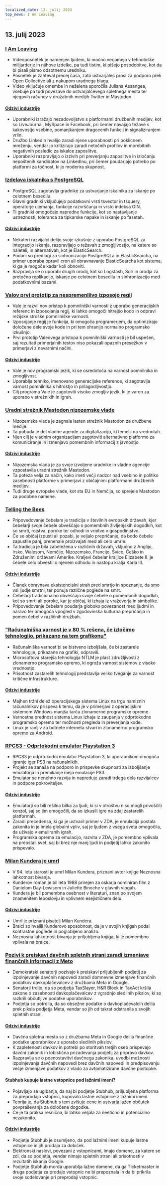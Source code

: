 ```yaml
---
localized_date: 13. julij 2023
top_news: I Am Leaving
---
```


## 13. julij 2023

### [I Am Leaving](https://briefs.video/videos/i-am-leaving/)

- Videoposnetek je namenjen ljudem, ki močno verjamejo v tehnološke milijarderje in njihove izdelke, pa tudi tistim, ki pišejo posodobitve, kot da bi pisali pismo odsotnemu uredniku.
- Posnetek je zahteval precej časa, zato ustvarjalec prosi za podporo prek Open Collective ali z nakupom uradnega blaga.
- Video vključuje omembe in neželena sporočila Juliana Assangea, vsebuje pa tudi povezave do ustvarjalčevega spletnega mesta ter njegovih računov v družabnih medijih Twitter in Mastodon.

#### [Odzivi industrije](http://news.ycombinator.com/item?id=36691867)

- Uporabniki izražajo nezadovoljstvo s platformami družbenih medijev, kot so LiveJournal, MySpace in Facebook, pri čemer navajajo težave s kakovostjo vsebine, pomanjkanjem dragocenih funkcij in signaliziranjem vrlin.
- Družbo LinkedIn hvalijo zaradi njene uporabnosti pri poklicnem mreženju, vendar jo kritizirajo zaradi netočnih profilov in morebitnih negativnih posledic za iskalce zaposlitve.
- Uporabniki razpravljajo o izzivih pri preverjanju zaposlitve in izločanju nepoštenih kandidatov na LinkedInu, pri čemer poudarjajo potrebo po platformi za točnost, ki jo moderira skupnost.

### [Izdelava iskalnika s PostgreSQL](https://xata.io/blog/postgres-full-text-search-engine)

- PostgreSQL zagotavlja gradnike za ustvarjanje iskalnika za iskanje po celotnem besedilu.
- Glavni gradniki vključujejo podatkovni vrsti tsvector in tsquery, operatorje ujemanja, funkcije razvrščanja in vrsto indeksa GIN.
- Ti gradniki omogočajo napredne funkcije, kot so nastavljanje ustreznosti, toleranca za tipkarske napake in iskanje po fasetah.

#### [Odzivi industrije](http://news.ycombinator.com/item?id=36699016)

- Nekateri razvijalci delijo svoje izkušnje z uporabo PostgreSQL za integracijo iskanja, razpravljajo o težavah z zmogljivostjo, na katere so naleteli, in alternativah, kot je ElasticSearch.
- Podani so predlogi za sinhronizacijo PostgreSQLa in ElasticSearcha, na primer uporaba opravil cron ali obravnavanje ElasticSearcha kot sistema, ki ga je mogoče kadar koli obnoviti.
- Razpravlja se o uporabi drugih orodij, kot so Logstash, Solr in orodja za pretočno replikacijo, iskanje po celotnem besedilu in sinhronizacijo med podatkovnimi bazami.

### [Valov prvi prototip za nespremenljivo izposojo regij](https://verdagon.dev/blog/first-regions-prototype)

- Vale je razvil nov pristop k pomnilniški varnosti z uporabo generacijskih referenc in izposojanja regij, ki lahko omogoči hitrejšo kodo in odpravi režijske stroške pomnilniške varnosti.
- Izposojanje regij je funkcija, ki omogoča programerjem, da optimizirajo določene dele svoje kode in pri tem ohranijo normalno programsko izkušnjo.
- Prvi prototip Valeovega pristopa k pomnilniški varnosti je bil uspešen, saj rezultati primerjalnih testov niso pokazali opaznih presežkov v primerjavi z nevarnimi načini.

#### [Odzivi industrije](http://news.ycombinator.com/item?id=36690556)

- Vale je nov programski jezik, ki se osredotoča na varnost pomnilnika in zmogljivost.
- Uporablja tehniko, imenovano generacijske reference, ki zagotavlja varnost pomnilnika s hitrostjo in prilagodljivostjo.
- Cilj programa Vale je zagotoviti visoko zmogljiv jezik, ki je varen za uporabo v strežnikih in igrah.

### [Uradni strežnik Mastodon nizozemske vlade](https://social.overheid.nl/@avhuffelen/110700825255524685)

- Nizozemska vlada je zagnala lasten strežnik Mastodon za družbene medije.
- Ta pobuda je del vladne agende za digitalizacijo, ki temelji na vrednotah.
- Njen cilj je vladnim organizacijam zagotoviti alternativno platformo za komuniciranje in izmenjavo pomembnih informacij z javnostjo.

#### [Odzivi industrije](http://news.ycombinator.com/item?id=36695635)

- Nizozemska vlada je za svoje izvoljene uradnike in vladne agencije vzpostavila uradni strežnik Mastodon.
- Ta poteza velja za način, kako imeti večji nadzor nad vsebino in politiko zasebnosti platforme v primerjavi z običajnimi platformami družbenih medijev.
- Tudi druge evropske vlade, kot sta EU in Nemčija, so sprejele Mastodon za podobne namene.

### [Telling the Bees](https://en.wikipedia.org/wiki/Telling_the_bees)

- Pripovedovanje čebelam je tradicija v številnih evropskih državah, kjer čebelarji svoje čebele obveščajo o pomembnih življenjskih dogodkih, kot so smrti, rojstva, poroke ter odhodi in vrnitve v gospodinjstvo.
- Če se običaj izpusti ali pozabi, je veljalo prepričanje, da bodo čebele zapustile panj, prenehale proizvajati med ali celo umrle.
- Ta tradicija je bila zabeležena v različnih državah, vključno z Anglijo, Irsko, Walesom, Nemčijo, Nizozemsko, Francijo, Švico, Češko in Združenimi državami Amerike. Kraljevi čebelar kraljice Elizabete II. je čebele celo obvestil o njenem odhodu in nastopu kralja Karla III.

#### [Odzivi industrije](http://news.ycombinator.com/item?id=36699327)

- Članek obravnava eksistencialni strah pred smrtjo in spoznanje, da smo vsi ljudje smrtni, ter ponuja različne poglede na smrt.
- Čebelarji tradicionalno obveščajo svoje čebele o pomembnih dogodkih, kot so smrti ali poroke, kar je običaj, ki izhaja iz vraževerja in simbolike.
- Pripovedovanje čebelam poudarja globoko povezanost med ljudmi in naravo ter omogoča vpogled v zgodovinska kulturna prepričanja in pomen čebel v različnih družbah.

### ["Računalniška varnost je v 80 % rešena, če izločimo tehnologijo, prikazano na tem grafikonu"](https://twitter.com/matthew_d_green/status/1679135426806784004)

- Računalniška varnost bi se bistveno izboljšala, če bi zastarele tehnologije, prikazane na grafiki, odpravili.
- Microsoftova starejša tehnologija NTLM je plast združljivosti z zlonamerno programsko opremo, ki ogroža varnost sistemov z visoko vrednostjo.
- Prisotnost zastarelih tehnologij predstavlja veliko tveganje za varnost kritične infrastrukture.

#### [Odzivi industrije](http://news.ycombinator.com/item?id=36696127)

- Majhen tržni delež operacijskega sistema Linux na trgu namiznih računalnikov prispeva k temu, da je v primerjavi z operacijskim sistemom Windows manjša tarča zlonamerne programske opreme.
- Varnostna prednost sistema Linux izhaja iz zaupanja v odprtokodno programsko opremo ter možnosti pregleda in preverjanja kode.
- Linux je ranljiv za botnete interneta stvari in zlonamerno programsko opremo za Android.

### [RPCS3 - Odprtokodni emulator Playstation 3](https://rpcs3.net/)

- RPCS3 je odprtokodni emulator Playstation 3, ki uporabnikom omogoča igranje iger PS3 na računalnikih.
- Projekt se zanaša na podporo in prispevke skupnosti za izboljšanje emulatorja in premikanje meja emulacije PS3.
- Emulator se nenehno razvija in napreduje zaradi trdega dela razvijalcev in podpore pokroviteljev.

#### [Odzivi industrije](http://news.ycombinator.com/item?id=36690498)

- Emulatorji so bili rešilna bilka za ljudi, ki si v otroštvu niso mogli privoščiti konzol, saj so jim omogočili, da so izkusili igre na zdaj zastarelih platformah.
- Zaradi precedensa, ki ga je ustvaril primer v ZDA, je emulacija postala zakonita in je imela globalni vpliv, saj je ljudem z vsega sveta omogočila, da uživajo v emuliranih igrah.
- Programska oprema za emulacijo, razvita v ZDA, je pomembno vplivala na preostali svet, saj bi brez nje manj ljudi in podjetij lahko zakonito prispevalo.

### [Milan Kundera je umrl](https://variety.com/2023/film/global/milan-kundera-the-unbearable-lightness-of-being-dies-dead-1235667595/)

- V 94. letu starosti je umrl Milan Kundera, priznani avtor knjige Neznosna lahkotnost bivanja.
- Kunderov roman je bil leta 1988 prirejen za oskarja nominiran film z Danielom Day-Lewisom in Juliette Binoche v glavnih vlogah.
- Kundera je bil pomembna osebnost v literaturi, znan po svojem znamenitem leposlovju in vplivnem esejističnem delu.

#### [Odzivi industrije](http://news.ycombinator.com/item?id=36692962)

- Umrl je priznani pisatelj Milan Kundera.
- Bralci so hvalili Kunderovo sposobnost, da je v svojih knjigah podal kontrastne poglede in poglobljeno analizo.
- Neznosna lahkotnost bivanja je priljubljena knjiga, ki je pomembno vplivala na bralce.

### [Pozivi k preiskavi davčnih spletnih strani zaradi izmenjave finančnih informacij z Meto](https://www.theverge.com/2023/7/12/23791496/meta-google-tax-filing-warren-sanders-pixel)

- Demokratski senatorji pozivajo k preiskavi priljubljenih podjetij za izpolnjevanje davčnih napovedi zaradi domnevne izmenjave finančnih podatkov davkoplačevalcev z družbama Meta in Google.
- Senatorji trdijo, da so podjetja TaxSlayer, H&R Block in TaxAct kršila zakone o zasebnosti davkoplačevalcev z vgradnjo sledilnih pikslov, ki so razkrili občutljive podatke uporabnikov.
- Podjetja so potrdila, da so obsežne podatke o davkoplačevalcih delila prek piksla podjetja Meta, vendar so jih od takrat odstranila s svojih spletnih strani.

#### [Odzivi industrije](http://news.ycombinator.com/item?id=36693994)

- Davčna spletna mesta so z družbama Meta in Google delila finančne podatke uporabnikov z uporabo sledilnih pikslov.
- K zapletenosti davkov in potrebi po storitvah tretjih oseb prispevajo davčni zakonik in lobistična prizadevanja podjetij za pripravo davkov.
- Razpravlja se o poenostavitvi davčnega zakonika, uvedbi možnosti izpolnjevanja davčnih napovedi brez davčnih napovedi in predpisovanju večje izmenjave podatkov z vlado za avtomatizirane davčne postopke.

#### Stubhub kupuje lastne vstopnice pod lažnimi imeni?

- Pojavljajo se ugibanja, da naj bi podjetje Stubhub, priljubljena platforma za preprodajo vstopnic, kupovalo lastne vstopnice z lažnimi imeni.
- Teorija je, da Stubhub s tem zvišuje cene in ustvarja lažen občutek povpraševanja za določene dogodke.
- Če je ta praksa resnična, bi lahko veljala za neetično in potencialno nezakonito.

#### [Odzivi industrije](http://news.ycombinator.com/item?id=36695633)

- Podjetje Stubhub je osumljeno, da pod lažnimi imeni kupuje lastne vstopnice in jih prodaja za dobiček.
- Elektronski naslovi, povezani z vstopnicami, imajo domene, za katere se zdi, da so podjetja, vendar nimajo spletnih strani ali prisotnosti v rezultatih iskanja Google.
- Podjetje Stubhub morda uporablja lažne domene, da ga Ticketmaster in druga podjetja za prodajo vstopnic ne bi prepoznala in da bi prikrila svoje sodelovanje pri preprodaji vstopnic.
